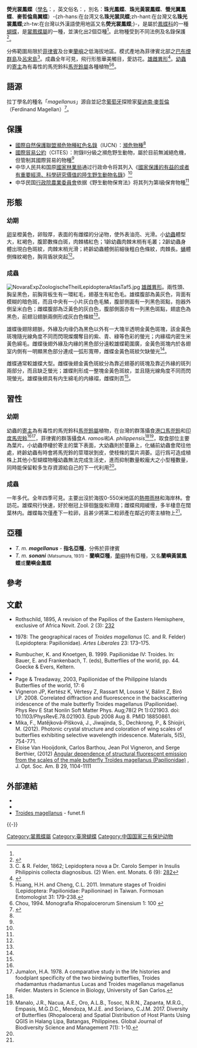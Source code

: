 {{NoteTA|G1=Butterfly|G2=Unit}}
{{Speciesbox
| name = 熒光裳鳳蝶
| fossil_range = [[中新世|中新世]]至今，{{fossilrange|10|0|earliest=12|ref=<ref name=c2015>Condamine, F. L., Toussaint, E. F., Clamens, A. L., Genson, G., Sperling, F. A., & Kergoat, G. J. (2015). Deciphering the evolution of birdwing butterflies 150 years after Alfred Russel Wallace. Scientific Reports, 5, 11860. {{en}}</ref>}}（由[[分子生物學|分子生物學]]研究推得）
| image = PompeopteraMagellanusRippon.jpg
| image_width = 260px
| image_caption = 1899年出版的珠光裳鳳蝶圖繪
| image2 = Troides magellanus sonani.jpg
| image2_width = 260px
| image2_caption = 蘭嶼亞種雄蝶
| status = CR
| status_system = iucn3.1
| status_ref = <ref name=iucn>Böhm, M. & Lo, P. 2018. Troides magellanus. The IUCN Red List of Threatened Species 2018: e.T91188810A91188861.
[http://dx.doi.org/10.2305/IUCN.UK.2018- 1.RLTS.T91188810A91188861.en Link]. {{en}}</ref>
| genus = Troides
| species = magellanus
| authority = (C. & R. Felder, 1862)
| range_map = Troides aeacus and T. magellanus distribution map.png
| range_map_width = 260px
| range_map_caption = '''珠光裳鳳蝶'''（橘色）與[[黃裳鳳蝶|黃裳鳳蝶]]（紅色）各亞種的分布地區
| subdivision_ranks = [[亞種|亞種]]
| subdivision = 共有2個亞種，詳閱正文。
| synonyms = * ''Ornithopus magellanus''<br><small>C. & R. Felder, 1862</small>
}}

'''熒光裳鳳蝶'''（[[學名|學名]]：{{lang|la|''Troides magellanus''}}，英文俗名：{{lang|en|Magellan Birdwing}}，別名：'''珠光鳳蝶'''、'''珠光黃裳鳳蝶'''、'''螢光翼鳳蝶'''、'''麥哲倫鳥翼蝶'''）-{zh-hans:在台湾又名'''珠光裳凤蝶''';zh-hant:在台灣又名'''珠光裳鳳蝶''';zh-tw:在台灣以外漢語使用地區又名'''熒光裳鳳蝶''';}-，是屬於[[鳳蝶科|鳳蝶科]]的一種[[蝴蝶|蝴蝶]]，是[[裳鳳蝶屬|裳鳳蝶屬]]的一種，並演化出2個亞種<ref name=iucn/>。此物種受到不同法例及名錄保護<ref name=c2006>{{Cite book | author = 寿建新 周尧 李宇飞 | title = 世界蝴蝶分類名錄 | location = 中國 | publisher = 陝西科學技術出版社 | date = 2006-04-01 | ISBN = 9787536936768 | page = 21 | language= zh-hans }}</ref>。

分佈範圍局限於[[菲律賓|菲律賓]]及台東[[蘭嶼|蘭嶼]]之低海拔地區。模式產地為菲律賓北部之[[巴布煙群島|巴布煙群島]]及[[呂宋島|呂宋島]]<ref>C. & R. Felder, 1862; Lepidoptera nova a Dr. Carolo Semper in Insulis Philippinis collecta diagnosibus. (2) Wien. ent. Monats. 6 (9): [https://archive.org/stream/wienerentomologi06wien#page/282/mode/1up 282]</ref>。成蟲全年可見，飛行形態華美觸目，愛訪花。[[兩性異形|雄雌異形]]<ref name = t2013>{{Cite book | author = 徐堉峰 | title = 臺灣蝴蝶圖鑑．上【弄蝶、鳳蝶、鳳蝶】 | location = 台灣 | publisher = 晨星出版有限公司 | date = 2013年2月10日 | page = 198-199 | ISBN = 9789861776705 | language= zh-hant }}</ref>。[[幼蟲|幼蟲]]的[[寄主|寄主]]為有毒性的馬兜鈴科[[馬兜鈴屬|馬兜鈴屬]]各種植物<ref name=c2011>Huang, H.H. and Cheng, C.L. 2011. Immature stages of Troidini (Lepidoptera: Papilionidae: Papilioninae) in Taiwan. Formosan Entomologist 31: 179-238.</ref><ref name=c1994>Chou, 1994. Monografia Rhopalocerorum Sinensium 1: 100 {{zh-hans}}</ref>。

== 語源 ==
拉丁學名的種名「''magellanus''」源自並記念[[葡萄牙|葡萄牙]]探險家[[斐迪南·麥哲倫|斐迪南·麥哲倫]]（Ferdinand Magellan）<ref name=t2014>{{Cite book | author = 呂至堅、陳建仁 | title = 蝴蝶生活史圖鑑 | location = 台灣 | publisher = 晨星出版有限公司 | date = 2014年3月23日 | ISBN = 9789861777849 | page = 98-99, 138 | language= zh-hant }}</ref>。

== 保護 ==
* [[國際自然保護聯盟瀕危物種紅色名錄|國際自然保護聯盟瀕危物種紅色名錄]]（IUCN）：[[瀕危物種|瀕危物種]]<ref name=iucn/>
* [[瀕危野生動植物種國際貿易公約|國際貿易公約]]（CITES）：附錄Ⅱ分級之瀕危野生動物，屬於目前無滅絕危機，但管制其國際貿易的物種<ref name=c2015/>
* 中华人民共和国原[[國家林業局|國家林業局]]通过行政命令将其列入《[[國家保護的有益的或者有重要經濟、科學研究價值的陸生野生動物名錄|國家保護的有益的或者有重要經濟、科學研究價值的陸生野生動物名錄]]》<ref name=c2006/>
* 中华民国[[行政院農業委員會|行政院農業委員會]]依据《野生動物保育法》将其列为第Ⅰ級保育物種<ref name = t2013/>

== 形態 ==
=== 幼期 ===
[[卵|卵]]呈橙黃色，卵殼厚，表面的有雌蝶的分泌物，使外表油亮、光滑。小[[幼蟲|幼蟲]]體型大，紅褐色，腹節數條白斑，肉棘橘紅色；1齡幼蟲肉棘末梢有毛叢；2齡幼蟲身體出現白色斑紋，肉棘末梢光滑；終齡幼蟲體側前細後粗白色條紋，肉棘長。[[蛹|蛹]]體側條紋褐色，胸背盾狀突起<ref name=t2014/>。

=== 成蟲 ===
[[File:NovaraExpZoologischeTheilLepidopteraAtlasTaf5.jpg|thumb]]
[[兩性異形|雄雌異形]]。兩性頭、胸呈黑色，前胸背板生有一環紅毛，翅基生有紅色毛。雄蝶腹部為黃灰色，背面有模糊的暗色斑，而且中央有一小片灰白色毛鱗，腹部側面有一列黑色斑點，抱器外側呈米白色；雌蝶腹部為泛黃色的灰白色，腹部側面亦有一列黑色斑點，翅底色為黑色，前翅沿翅脈兩側形成灰白色條紋<ref name = t2013/>。

雄蝶後翅除翅脈，外緣及内缘仍為黑色以外有一大塊半透明金黃色斑塊，該金黃色斑塊隨光線角度不同而閃現燦爛奪目的紫、青、綠等色彩的螢光；内緣褶内密生米黃色綿毛。雌蝶後翅外緣及内緣的黑色部分遠較雄蝶範圍廣，金黃色斑塊内於各翅室内側有一明顯黑色部分連成一弧形寬帶，雌蝶金黃色斑紋欠缺螢光<ref name = t2013/>。

雌蝶通常較雄蝶大型。雌蝶後翅金黃色斑紋分為靠近翅基的斑塊及靠近外緣的斑列兩部分，而且缺乏螢光；雄蝶則形成一整塊金黃色斑紋，並且隨光線角度不同而閃現螢光。雄蝶後翅具有内生綿毛的内緣褶，雌蝶則否<ref name = t2013/>。

== 習性 ==
=== 幼期 ===
幼蟲的[[寄主|寄主]]為有毒性的馬兜鈴科[[馬兜鈴屬|馬兜鈴屬]]植物，在台灣的群落攝食[[港口馬兜鈴|港口馬兜鈴]]和[[印度馬兜鈴|印度馬兜鈴]]<ref name=c2011/><ref name="Jumalon, H.A 1978">Jumalon, H.A. 1978. A comparative study in the life histories and foodplant specificity of the two birdwing butterflies, Troides rhadamantus rhadamantus Lucas and Troides magellanus magellanus Felder. Masters in Science in Biology, University of San Carlos.</ref>，菲律賓的群落攝食''A. ramosi''和''A. philippensis''<ref name="Jumalon, H.A 1978"/><ref>Manalo, J.R., Nacua, A.E., Oro, A.L.B., Tosoc, N.R.N., Zapanta, M.R.G., Empasis, M.G.D.C., Mendoza, M.J.E. and Soriano, C.J.M. 2017. Diversity of Butterflies (Rhopalocera) and Spatial Distribution of Host Plants Using QGIS in Halang Lipa, Batangas, Philippines. Global Journal of Biodiversity Science and Management 7(1): 1-10.</ref>，取食部位主要為葉片。小幼蟲停棲於寄主的葉下表面，大幼蟲則於蔓藤上，化蛹前幼蟲會爬往他處，終齡幼蟲有時會將馬兜鈴的莖環狀剝皮，使枝條的葉片凋萎。這行爲可造成植株上其他小型蝴蝶物種幼蟲無法完成生活史，進而抑制數量較龐大之小型種數量，同時能保留較多生存資源給自己的下一代利用<ref name = t2014/>。

=== 成蟲 ===
一年多代。全年四季可見。主要出沒於海拔0-550米地區的[[熱帶雨林|熱帶雨林]]和海岸林。會訪花。雄蝶飛行快速，好於樹冠上徘徊盤旋和滑翔；雌蝶飛翔緩慢，多半棲息在闊葉林内。雌蝶每次僅產下一粒卵，且甚少將第二粒卵產在鄰近的寄主植物上<ref name = t2014/>。

== 亞種 ==
* ''T. m. '''magellanus''''' - '''指名亞種'''，分佈於菲律賓
* ''T. m. '''sonani''''' <small>(Matsumura, 1931)</small> - '''蘭嶼亞種'''，[[蘭嶼|蘭嶼]]特有亞種，又名'''蘭嶼黃裳鳳蝶'''或'''蘭嶼金鳳蝶'''

== 參考 ==
{{reflist|2}}

== 文獻 ==
* Rothschild, 1895, A revision of the Papilios of the Eastern Hemisphere, exclusive of Africa Novit. Zool. 2 (3): [https://archive.org/stream/novitateszoologi02lond#page/232/mode/1up 232]
* {{aut|Okano, M. & J. Ohkura}} 1978: The geographical races of ''Troides magellanus'' (C. and R. Felder) (Lepidoptera: Papilionidae). ''Artes Liberales'' 23: 173–175.
* Rumbucher, K. and Knoetgen, B. 1999. Papilionidae IV: Troides. In: Bauer, E. and Frankenbach, T. (eds), Butterflies of the world, pp. 44. Goecke & Evers, Keltern.
* {{Cite book | author = 周尧 | title = 中国蝴蝶原色图鉴 | location = 中國 | publisher = 河南科学技术出版社 | date = 1999-10-01 | page = | ISBN = 9787534923043 | language= zh-hant }}
* Page & Treadaway, 2003, Papilionidae of the Philippine Islands Butterflies of the world, 17: 6
* Vigneron JP, Kertész K, Vértesy Z, Rassart M, Lousse V, Bálint Z, Biró LP. 2008. Correlated diffraction and fluorescence in the backscattering iridescence of the male butterfly Troides magellanus (Papilionidae). Phys Rev E Stat Nonlin Soft Matter Phys. Aug;78(2 Pt 1):021903. doi: 10.1103/PhysRevE.78.021903. Epub 2008 Aug 8. PMID 18850861. {{en}}
* Mika, F., Matějková-Plšková, J., Jiwajinda, S., Dechkrong, P., & Shiojiri, M. (2012). Photonic crystal structure and coloration of wing scales of butterflies exhibiting selective wavelength iridescence. Materials, 5(5), 754-771. {{en}}
* Eloise Van Hooijdonk, Carlos Barthou, Jean Pol Vigneron, and Serge Berthier, (2012) [https://www.osapublishing.org/josab/abstract.cfm?URI=josab-29-5-1104 Angular dependence of structural fluorescent emission from the scales of the male butterfly Troïdes magellanus (Papilionidae)] {{Wayback|url=https://www.osapublishing.org/josab/abstract.cfm?URI=josab-29-5-1104 |date=20180602204559 }} , J. Opt. Soc. Am. B 29, 1104-1111 {{en}}

== 外部連結 ==
* {{Commonscat-inline|Troides magellanus|熒光裳鳳蝶}}
* {{Wikispecies-inline|Troides magellanus|熒光裳鳳蝶}}
* [http://ftp.funet.fi/pub/sci/bio/life/insecta/lepidoptera/ditrysia/papilionoidea/papilionidae/papilioninae/troides/#magellanus Troides magellanus] {{Wayback|url=http://ftp.funet.fi/pub/sci/bio/life/insecta/lepidoptera/ditrysia/papilionoidea/papilionidae/papilioninae/troides/#magellanus |date=20190809071459 }} - funet.fi {{en}}
{{Taxonbar|from= Q714944}}
{{-}}
{{裳鳳蝶屬}}
[[Category:裳鳳蝶屬|Category:裳鳳蝶屬]]
[[Category:臺灣蝴蝶|Category:臺灣蝴蝶]]
[[Category:中国国家三有保护动物|Category:中国国家三有保护动物]]